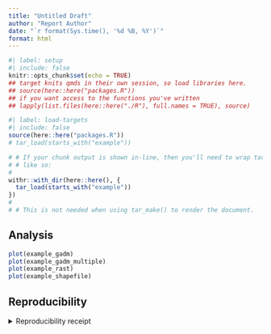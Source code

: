 ```yaml
---
title: "Untitled Draft"
author: "Report Author"
date: "`r format(Sys.time(), '%d %B, %Y')`"
format: html
---
```


```r
#| label: setup
#| include: false
knitr::opts_chunk$set(echo = TRUE)
## target knits qmds in their own session, so load libraries here.
## source(here::here("packages.R"))
## if you want access to the functions you've written
## lapply(list.files(here::here("./R"), full.names = TRUE), source)
```

```r
#| label: load-targets
#| include: false
source(here::here("packages.R"))
# tar_load(starts_with("example"))

# # If your chunk output is shown in-line, then you'll need to wrap tar_load()
# # like so:
# 
withr::with_dir(here::here(), {
  tar_load(starts_with("example"))
})
# 
# # This is not needed when using tar_make() to render the document.
```

## Analysis

```r
plot(example_gadm)
plot(example_gadm_multiple)
plot(example_rast)
plot(example_shapefile)
```


## Reproducibility

<details><summary>Reproducibility receipt</summary>

```r
## datetime
Sys.time()

## repository
if(requireNamespace('git2r', quietly = TRUE)) {
  git2r::repository()
} else {
  c(
    system2("git", args = c("log", "--name-status", "-1"), stdout = TRUE),
    system2("git", args = c("remote", "-v"), stdout = TRUE)
  )
}

## session info
sessionInfo()
```

</details>
